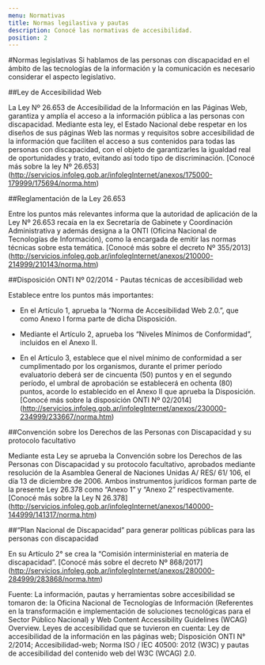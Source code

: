 ```yaml
---
menu: Normativas
title: Normas legilastiva y pautas
description: Conocé las normativas de accesibilidad.
position: 2
---
```


#Normas legislativas
Si hablamos de las personas con discapacidad en el ámbito de las tecnologías de la información y la comunicación es necesario considerar el aspecto legislativo.

##Ley de Accesibilidad Web

La Ley Nº 26.653 de Accesibilidad de la Información en las Páginas Web, garantiza y amplía el acceso a la información pública a las personas con discapacidad. Mediante esta ley, el Estado Nacional debe respetar en los diseños de sus páginas Web las normas y requisitos sobre accesibilidad de la información que faciliten el acceso a sus contenidos para todas las personas con discapacidad, con el objeto de garantizarles la igualdad real de oportunidades y trato, evitando así todo tipo de discriminación. 
[Conocé más sobre la ley Nº 26.653] (http://servicios.infoleg.gob.ar/infolegInternet/anexos/175000-179999/175694/norma.htm)

##Reglamentación de la Ley 26.653

Entre los puntos más relevantes informa que la autoridad de aplicación de la Ley Nº 26.653 recaía en la ex Secretaría de Gabinete y Coordinación Administrativa y además designa a la ONTI (Oficina Nacional de Tecnologías de Información), como la encargada de emitir las normas técnicas sobre esta temática. 
[Conocé más sobre el decreto Nº 355/2013] (http://servicios.infoleg.gob.ar/infolegInternet/anexos/210000-214999/210143/norma.htm)

##Disposición ONTI Nº 02/2014 - Pautas técnicas de accesibilidad web

Establece entre los puntos más importantes:
- En el Artículo 1, aprueba la “Norma de Accesibilidad Web 2.0.”, que como Anexo I forma parte de dicha Disposición.

- Mediante el Artículo 2, aprueba los “Niveles Mínimos de Conformidad”, incluidos en el Anexo II.

- En el Artículo 3, establece que el nivel mínimo de conformidad a ser cumplimentado por los organismos, durante el primer período evaluatorio deberá ser de cincuenta (50) puntos y en el segundo período, el umbral de aprobación se establecerá en ochenta (80) puntos, acorde lo establecido en el Anexo II que aprueba la Disposición.
[Conocé más sobre la disposición ONTI Nº 02/2014] (http://servicios.infoleg.gob.ar/infolegInternet/anexos/230000-234999/233667/norma.htm)

##Convención sobre los Derechos de las Personas con Discapacidad y su protocolo facultativo

Mediante esta Ley se aprueba la Convención sobre los Derechos de las Personas con Discapacidad y su protocolo facultativo, aprobados mediante resolución de la Asamblea General de Naciones Unidas A/ RES/ 61/ 106, el día 13 de diciembre de 2006. Ambos instrumentos jurídicos forman parte de la presente Ley 26.378 como “Anexo 1” y “Anexo 2” respectivamente. 
[Conocé más sobre la Ley N 26.378] (http://servicios.infoleg.gob.ar/infolegInternet/anexos/140000-144999/141317/norma.htm)

##“Plan Nacional de Discapacidad” para generar políticas públicas para las personas con discapacidad

En su Artículo 2° se crea la “Comisión interministerial en materia de discapacidad”. 
[Conocé más sobre el decreto Nº 868/2017] (http://servicios.infoleg.gob.ar/infolegInternet/anexos/280000-284999/283868/norma.htm)

Fuente: La información, pautas y herramientas sobre accesibilidad se tomaron de: la Oficina Nacional de Tecnologías de Información (Referentes en la transformación e implementación de soluciones tecnológicas para el Sector Público Nacional) y Web Content Accessibility Guidelines (WCAG) Overview. 
Leyes de accesibilidad que se tuvieron en cuenta: Ley de accesibilidad de la información en las páginas web; Disposición ONTI N° 2/2014; Accesibilidad-web; Norma ISO / IEC 40500: 2012 (W3C) y pautas de accesibilidad del contenido web del W3C (WCAG) 2.0.

